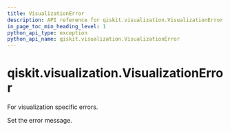 ```yaml
---
title: VisualizationError
description: API reference for qiskit.visualization.VisualizationError
in_page_toc_min_heading_level: 1
python_api_type: exception
python_api_name: qiskit.visualization.VisualizationError
---
```


<span id="qiskit-visualization-visualizationerror" />

# qiskit.visualization.VisualizationError

<Class id="qiskit.visualization.VisualizationError" name="VisualizationError" isDedicatedPage={true} github="https://github.com/qiskit/qiskit/tree/stable/0.24/qiskit/visualization/exceptions.py" signature="VisualizationError(*message)">
  For visualization specific errors.

  Set the error message.
</Class>

